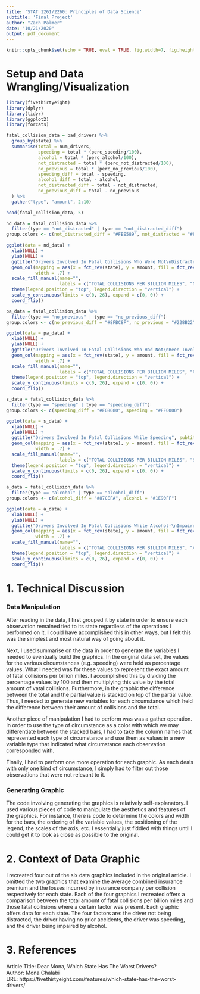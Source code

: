 ```yaml
---
title: 'STAT 1261/2260: Principles of Data Science'
subtitle: 'Final Project'
author: "Zach Palmer"
date: "10/21/2020"
output: pdf_document
---
```


```r
knitr::opts_chunk$set(echo = TRUE, eval = TRUE, fig.width=7, fig.height=15, out.width = "70%", fig.align = "center",cache=T) 
```

# Setup and Data Wrangling/Visualization

```r
library(fivethirtyeight)
library(dplyr)
library(tidyr)
library(ggplot2)
library(forcats)
```

```r
fatal_collision_data = bad_drivers %>% 
  group_by(state) %>% 
  summarise(total = num_drivers,
            speeding = total * (perc_speeding/100),
            alcohol = total * (perc_alcohol/100),
            not_distracted = total * (perc_not_distracted/100),
            no_previous = total * (perc_no_previous/100),
            speeding_diff = total - speeding,
            alcohol_diff = total - alcohol,
            not_distracted_diff = total - not_distracted,
            no_previous_diff = total - no_previous
  ) %>% 
  gather("type", "amount", 2:10)

head(fatal_collision_data, 5)
```

```r
nd_data = fatal_collision_data %>% 
  filter(type == "not_distracted" | type == "not_distracted_diff") 
group.colors <- c(not_distracted_diff = "#FEE589", not_distracted = "#F5B700")

ggplot(data = nd_data) + 
  xlab(NULL) + 
  ylab(NULL) + 
  ggtitle("Drivers Involved In Fatal Collisions Who Were Not\nDistracted", subtitle = "As a share of the number of fatal collisions per billion miles, 2012") + 
  geom_col(mapping = aes(x = fct_rev(state), y = amount, fill = fct_rev(type)), 
           width = .7) + 
  scale_fill_manual(name="",
                    labels = c("TOTAL COLLISIONS PER BILLION MILES", "NON-DISTRACTED COLLISIONS PER BILLION MILES"), values = group.colors) + 
  theme(legend.position = "top", legend.direction = "vertical") +
  scale_y_continuous(limits = c(0, 26), expand = c(0, 0)) +
  coord_flip()

```

```r
pa_data = fatal_collision_data %>% 
  filter(type == "no_previous" | type == "no_previous_diff") 
group.colors <- c(no_previous_diff = "#8FBC8F", no_previous = "#228B22")

ggplot(data = pa_data) + 
  xlab(NULL) + 
  ylab(NULL) + 
  ggtitle("Drivers Involved In Fatal Collisions Who Had Not\nBeen Involved In Any Previous Accidents", subtitle = "As a share of the number of fatal collisions per billion miles, 2012") + 
  geom_col(mapping = aes(x = fct_rev(state), y = amount, fill = fct_rev(type)), 
           width = .7) + 
  scale_fill_manual(name="",
                    labels = c("TOTAL COLLISIONS PER BILLION MILES", "COLLISIONS PER BILLION MILES OF DRIVERS W/O PREVIOUS ACCIDENTS"), values = group.colors) + 
  theme(legend.position = "top", legend.direction = "vertical") +
  scale_y_continuous(limits = c(0, 26), expand = c(0, 0)) +
  coord_flip()
```

```r
s_data = fatal_collision_data %>% 
  filter(type == "speeding" | type == "speeding_diff") 
group.colors <- c(speeding_diff = "#F08080", speeding = "#FF0000")

ggplot(data = s_data) + 
  xlab(NULL) + 
  ylab(NULL) + 
  ggtitle("Drivers Involved In Fatal Collisions While Speeding", subtitle = "As a share of the number of fatal collisions per billion miles, 2012") + 
  geom_col(mapping = aes(x = fct_rev(state), y = amount, fill = fct_rev(type)), 
           width = .7) + 
  scale_fill_manual(name="",
                    labels = c("TOTAL COLLISIONS PER BILLION MILES", "SPEEDING COLLISIONS PER BILLION MILES"), values = group.colors) + 
  theme(legend.position = "top", legend.direction = "vertical") +
  scale_y_continuous(limits = c(0, 26), expand = c(0, 0)) +
  coord_flip()
```

```r
a_data = fatal_collision_data %>% 
  filter(type == "alcohol" | type == "alcohol_diff") 
group.colors <- c(alcohol_diff = "#87CEFA", alcohol = "#1E90FF")

ggplot(data = a_data) + 
  xlab(NULL) + 
  ylab(NULL) + 
  ggtitle("Drivers Involved In Fatal Collisions While Alcohol-\nImpaired", subtitle = "As a share of the number of fatal collisions per billion miles, 2012") + 
  geom_col(mapping = aes(x = fct_rev(state), y = amount, fill = fct_rev(type)), 
           width = .7) + 
  scale_fill_manual(name="",
                    labels = c("TOTAL COLLISIONS PER BILLION MILES", "ALCOHOL-RELATED COLLISIONS PER BILLION MILES"), values = group.colors) + 
  theme(legend.position = "top", legend.direction = "vertical") +
  scale_y_continuous(limits = c(0, 26), expand = c(0, 0)) +
  coord_flip()

```

# 1. Technical Discussion 

### Data Manipulation

After reading in the data, I first grouped it by state in order to ensure each observation remained tied to its state regardless of the operations I performed on it. I could have accomplished this in other ways, but I felt this was the simplest and most natural way of going about it.  
  
Next, I used summarise on the data in order to generate the variables I needed to eventually build the graphics. In the original data set, the values for the various circumstances (e.g. speeding) were held as percentage values. What I needed was for these values to represent the exact amount of fatal collisions per billion miles. I accomplished this by dividing the percentage values by 100 and then multiplying this value by the total amount of vatal collisions. Furthermore, in the graphic the difference between the total and the partial value is stacked on top of the partial value. Thus, I needed to generate new variables for each circumstance which held the difference between their amount of collisions and the total. 
  
Another piece of manipulation I had to perform was was a gather operation. In order to use the type of circumstance as a color with which we may differentiate between the stacked bars, I had to take the column names that represented each type of circumstance and use them as values in a new variable type that indicated what circumstance each observation corresponded with.  
  
Finally, I had to perform one more operation for each graphic. As each deals with only one kind of circumstance, I simply had to filter out those observations that were not relevant to it.

### Generating Graphic

The code involving generating the graphics is relatively self-explanatory. I used various pieces of code to manipulate the aesthetics and features of the graphics. For instance, there is code to determine the colors and width for the bars, the ordering of the variable values, the positioning of the legend, the scales of the axis, etc. I essentially just fiddled with things until I could get it to look as close as possible to the original.

# 2. Context of Data Graphic

I recreated four out of the six data graphics included in the original article. I omitted the two graphics that examine the average combined insurance premium and the losses incurred by insurance company per collision respectively for each state. Each of the four graphics I recreated offers a comparison between the total amount of fatal collisions per billion miles and those fatal collisions where a certain factor was present. Each graphic offers data for each state. The four factors are: the driver not being distracted, the driver having no prior accidents, the driver was speeding, and the driver being impaired by alcohol. 

# 3. References

Article Title: Dear Mona, Which State Has The Worst Drivers?  
Author: Mona Chalabi  
URL: https://fivethirtyeight.com/features/which-state-has-the-worst-drivers/

